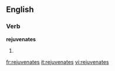 ==English==

===Verb===
'''rejuvenates'''

# {{third-person singular of|[[rejuvenate]]}}

[[fr:rejuvenates]]
[[it:rejuvenates]]
[[vi:rejuvenates]]